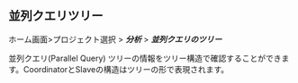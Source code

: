 ## 並列クエリツリー

ホーム画面>プロジェクト選択 > **_分析_** > **_並列クエリのツリー_**

<ImgLang img="db-pq-tree.png" desc="並列クエリーのツリー" />

並列クエリ(Parallel Query) ツリーの情報をツリー構造で確認することができます。CoordinatorとSlaveの構造はツリーの形で表現されます。
